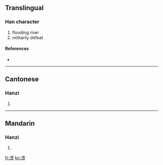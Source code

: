 {{also|潰}}
==Translingual==

===Han character===
{{Han char|rn=85|rad=水|as=09|sn=12|four=|canj=水中一人 (ELMO), X水中一人 (XELMO)}}

# flooding river
# militarily defeat

====References====
* {{Han ref|kx=0639.111|hdz=31677.040|uh=6E83|ud=28291}}

----

==Cantonese==

===Hanzi===
{{yue-hanzi|jyut=|y=kui2}}

# {{defn|Cantonese}}

----

==Mandarin==

===Hanzi===
{{cmn-hanzi|tra=潰|pin=[[kuì]] ([[kui4]])|wg=k'uei<sup>4</sup>}}

# {{defn|Mandarin}}

[[fr:溃]]
[[ko:溃]]